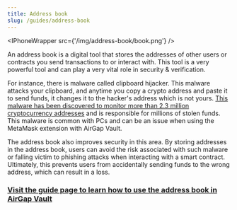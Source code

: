 ```yaml
---
title: Address book
slug: /guides/address-book
---
```



<IPhoneWrapper src={'/img/address-book/book.png'} />

An address book is a digital tool that stores the addresses of other users or contracts you send transactions to or interact with. This tool is a very powerful tool and can play a very vital role in security & verification.

For instance, there is malware called clipboard hijacker. This malware attacks your clipboard, and anytime you copy a crypto address and paste it to send funds, it changes it to the hacker's address which is not yours. [This malware has been discovered to monitor more than 2.3 million cryptocurrency addresses](https://bitcoinist.com/2-million-cryptocurrency-addresses-monitored-clipboard-hijacking-malware/) and is responsible for millions of stolen funds. This malware is common with PCs and can be an issue when using the MetaMask extension with AirGap Vault.

The address book also improves security in this area. By storing addresses in the address book, users can avoid the risk associated with such malware or falling victim to phishing attacks when interacting with a smart contract. Ultimately, this prevents users from accidentally sending funds to the wrong address, which can result in a loss.

### [Visit the guide page to learn how to use the address book in AirGap Vault](/guides/address-book/)
